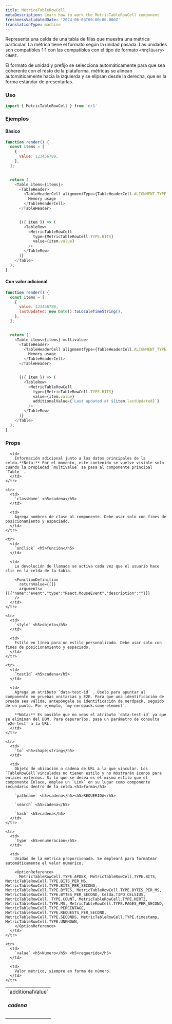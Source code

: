```yaml
---
title: MétricaTableRowCell
metaDescription: Learn how to work the MetricTableRowCell component
freshnessValidatedDate: '2024-06-03T00:00:00.000Z'
translationType: machine
---
```


Representa una celda de una tabla de filas que muestra una métrica particular. La métrica tiene el formato según la unidad pasada. Las unidades son compatibles 1:1 con las compatibles con el tipo de formato `<NrqlQuery>` `CHART`.

El formato de unidad y prefijo se selecciona automáticamente para que sea coherente con el resto de la plataforma. métricas se alinean automáticamente hacia la izquierda y se elipsan desde la derecha, que es la forma estándar de presentarlas.

### Uso

```js
import { MetricTableRowCell } from 'nr1'
```

### Ejemplos

#### Básico

```js
function render() {
  const items = [
    {
      value: 123456789,
    },
  ];


  return (
    <Table items={items}>
      <TableHeader>
        <TableHeaderCell alignmentType={TableHeaderCell.ALIGNMENT_TYPE.RIGHT}>
          Memory usage
        </TableHeaderCell>
      </TableHeader>


      {({ item }) => (
        <TableRow>
          <MetricTableRowCell
            type={MetricTableRowCell.TYPE.BITS}
            value={item.value}
          />
        </TableRow>
      )}
    </Table>
  );
}
```

#### Con valor adicional

```js
function render() {
  const items = [
    {
      value: 123456789,
      lastUpdated: new Date().toLocaleTimeString(),
    },
  ];


  return (
    <Table items={items} multivalue>
      <TableHeader>
        <TableHeaderCell alignmentType={TableHeaderCell.ALIGNMENT_TYPE.RIGHT}>
          Memory usage
        </TableHeaderCell>
      </TableHeader>


      {({ item }) => (
        <TableRow>
          <MetricTableRowCell
            type={MetricTableRowCell.TYPE.BITS}
            value={item.value}
            additionalValue={`Last updated at ${item.lastUpdated}`}
          />
        </TableRow>
      )}
    </Table>
  );
}
```

### Props

<table>
  <tbody>
    <tr>
      <td>
        `additionalValue` <h5>cadena</h5>
      </td>

      <td>
        Información adicional junto a los datos principales de la celda.**Nota:** Por el momento, este contenido se vuelve visible solo cuando la propiedad `multivalue` se pasa al componente principal `Table` .
      </td>
    </tr>

    <tr>
      <td>
        `className` <h5>cadena</h5>
      </td>

      <td>
        Agrega nombres de clase al componente. Debe usar solo con fines de posicionamiento y espaciado.
      </td>
    </tr>

    <tr>
      <td>
        `onClick` <h5>función</h5>
      </td>

      <td>
        La devolución de llamada se activa cada vez que el usuario hace clic en la celda de la tabla.

        <FunctionDefinition
          returnValue={[]}
          arguments={[{"name":"event","type":"React.MouseEvent","description":""}]}
        />
      </td>
    </tr>

    <tr>
      <td>
        `style` <h5>objeto</h5>
      </td>

      <td>
        Estilo en línea para un estilo personalizado. Debe usar solo con fines de posicionamiento y espaciado.
      </td>
    </tr>

    <tr>
      <td>
        `testId` <h5>cadena</h5>
      </td>

      <td>
        Agrega un atributo `data-test-id` . Úselo para apuntar al componente en pruebas unitarias y E2E. Para que una identificación de prueba sea válida, antepóngale su identificación de nerdpack, seguido de un punto. Por ejemplo, `my-nerdpack.some-element`.

        **Nota:** Es posible que no veas el atributo `data-test-id` ya que se eliminan del DOM. Para depurarlos, pasa un parámetro de consulta `e2e-test` a la URL.
      </td>
    </tr>

    <tr>
      <td>
        `to` <h5>shape|string</h5>
      </td>

      <td>
        Objeto de ubicación o cadena de URL a la que vincular. Los `TableRowCell`vinculados no tienen estilo y no mostrarán íconos para enlaces externos. Si lo que se desea es el mismo estilo que el componente Enlace, emplee un `Link` en su lugar como componente secundario dentro de la celda.<h3>forma</h3>

        `pathname` <h5>cadena</h5><h5>REQUERIDA</h5>

        `search` <h5>cadena</h5>

        `hash` <h5>cadena</h5>
      </td>
    </tr>

    <tr>
      <td>
        `type` <h5>enumeración</h5>
      </td>

      <td>
        Unidad de la métrica proporcionada. Se empleará para formatear automáticamente el valor numérico.

        <OptionReference>
          MetricTableRowCell.TYPE.APDEX, MetricTableRowCell.TYPE.BITS, MetricTableRowCell.TYPE.BITS_PER_MS, MetricTableRowCell.TYPE.BITS_PER_SECOND, MetricTableRowCell.TYPE.BYTES, MetricTableRowCell.TYPE.BYTES_PER_MS, MetricTableRowCell.TYPE.BYTES_PER_SECOND, Celda.TIPO.CELSIUS, MetricTableRowCell. TYPE.COUNT, MetricTableRowCell.TYPE.HERTZ, MetricTableRowCell.TYPE.MS, MetricTableRowCell.TYPE.PAGES_PER_SECOND, MetricTableRowCell.TYPE.PERCENTAGE, MetricTableRowCell.TYPE.REQUESTS_PER_SECOND, MetricTableRowCell.TYPE.SECONDS, MetricTableRowCell.TYPE.timestamp, MetricTableRowCell.TYPE.UNKNOWN,
        </OptionReference>
      </td>
    </tr>

    <tr>
      <td>
        `value` <h5>Numero</h5> <h5>requerido</h5>
      </td>

      <td>
        Valor métrico, siempre en forma de número.
      </td>
    </tr>
  </tbody>
</table>